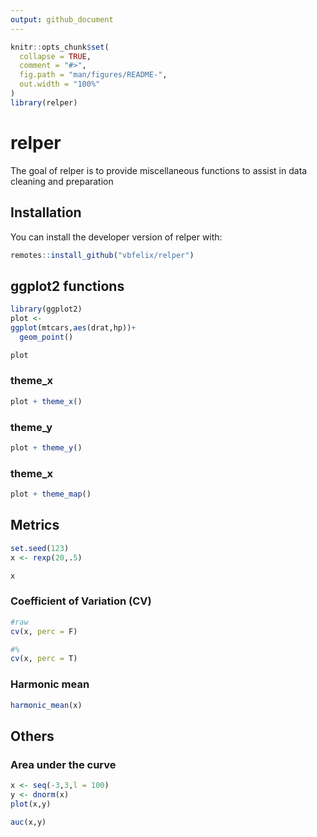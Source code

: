 ```yaml
---
output: github_document
---
```


<!-- README.md is generated from README.Rmd. Please edit that file -->

```r
knitr::opts_chunk$set(
  collapse = TRUE,
  comment = "#>",
  fig.path = "man/figures/README-",
  out.width = "100%"
)
library(relper)

```
# relper

The goal of relper is to provide miscellaneous functions to assist in data cleaning and preparation

## Installation

You can install the developer version of relper with:

``` r
remotes::install_github("vbfelix/relper")
```

## ggplot2 functions

```r
library(ggplot2)
plot <- 
ggplot(mtcars,aes(drat,hp))+
  geom_point()

plot
```

### theme_x

```r
plot + theme_x()
```

### theme_y

```r
plot + theme_y()
```

### theme_x

```r
plot + theme_map()
```


## Metrics

```r
set.seed(123)
x <- rexp(20,.5)

x
```


### Coefficient of Variation (CV)

```r
#raw
cv(x, perc = F)

#%
cv(x, perc = T)
```

### Harmonic mean

```r
harmonic_mean(x)
```

## Others

### Area under the curve

```r
x <- seq(-3,3,l = 100)
y <- dnorm(x)
plot(x,y)
```

```r
auc(x,y)
```





